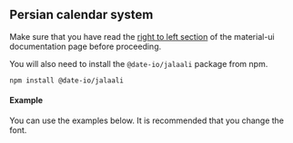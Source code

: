 
<PageMeta title="Jalaali localization - material-ui-pickers" />

## Persian calendar system

Make sure that you have read the [right to left section](https://material-ui-next.com/guides/right-to-left/) of the
material-ui documentation page before proceeding.

<Ad />

You will also need to install the `@date-io/jalaali` package from npm.

```
npm install @date-io/jalaali
```

#### Example
You can use the examples below. It is recommended that you change the font.

<Example source={PersianExample} />
